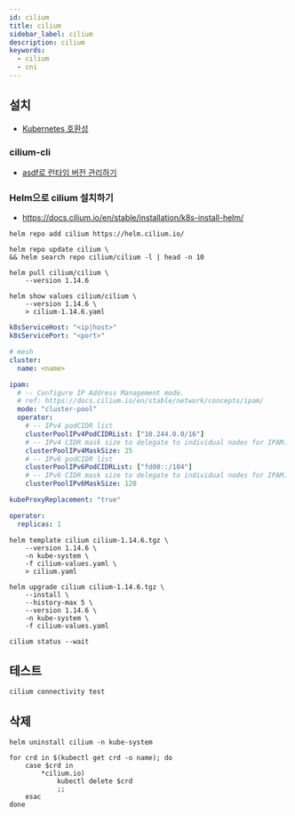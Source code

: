 ```yaml
---
id: cilium
title: cilium
sidebar_label: cilium
description: cilium
keywords:
  - cilium
  - cni
---
```


## 설치

- [Kubernetes 호환성](https://docs.cilium.io/en/stable/network/kubernetes/compatibility/)

### cilium-cli

- [asdf로 런타임 버전 관리하기](/docs/lang/etc/command-line-tools/asdf#플러그인)

### Helm으로 cilium 설치하기

- https://docs.cilium.io/en/stable/installation/k8s-install-helm/

```shell
helm repo add cilium https://helm.cilium.io/
```

```shell
helm repo update cilium \
&& helm search repo cilium/cilium -l | head -n 10
```

```shell
helm pull cilium/cilium \
    --version 1.14.6
```

```shell
helm show values cilium/cilium \
    --version 1.14.6 \
    > cilium-1.14.6.yaml
```

```yaml tilte="cilium-values.yaml"
k8sServiceHost: "<ip|host>"
k8sServicePort: "<port>"

# mesh
cluster:
  name: <name>

ipam:
  # -- Configure IP Address Management mode.
  # ref: https://docs.cilium.io/en/stable/network/concepts/ipam/
  mode: "cluster-pool"
  operator:
    # -- IPv4 podCIDR list
    clusterPoolIPv4PodCIDRList: ["10.244.0.0/16"]
    # -- IPv4 CIDR mask size to delegate to individual nodes for IPAM.
    clusterPoolIPv4MaskSize: 25
    # -- IPv6 podCIDR list
    clusterPoolIPv6PodCIDRList: ["fd00::/104"]
    # -- IPv6 CIDR mask size to delegate to individual nodes for IPAM.
    clusterPoolIPv6MaskSize: 120

kubeProxyReplacement: "true"

operator:
  replicas: 1
```

```shell
helm template cilium cilium-1.14.6.tgz \
    --version 1.14.6 \
    -n kube-system \
    -f cilium-values.yaml \
    > cilium.yaml
```

```shell
helm upgrade cilium cilium-1.14.6.tgz \
    --install \
    --history-max 5 \
    --version 1.14.6 \
    -n kube-system \
    -f cilium-values.yaml
```

```shell
cilium status --wait
```

## 테스트

```shell
cilium connectivity test
```

## 삭제

```shell
helm uninstall cilium -n kube-system
```

```shell
for crd in $(kubectl get crd -o name); do
    case $crd in
        *cilium.io)
            kubectl delete $crd
            ;;
    esac
done
```

